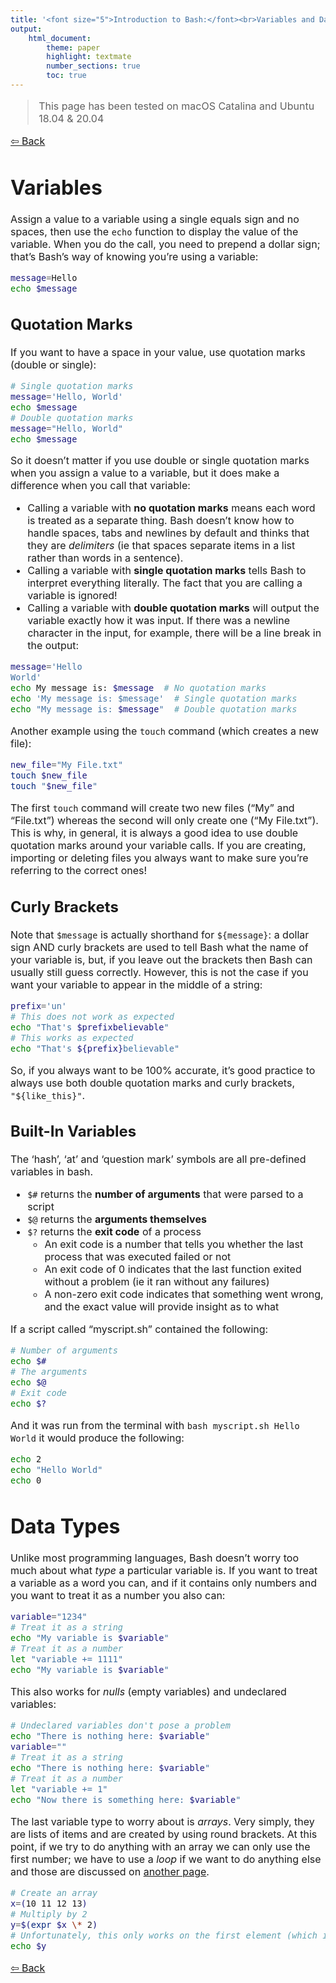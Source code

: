 ```yaml
---
title: '<font size="5">Introduction to Bash:</font><br>Variables and Data Types'
output:
    html_document:
        theme: paper
        highlight: textmate
        number_sections: true
        toc: true
---
```

<font size="3">

> This page has been tested on macOS Catalina and Ubuntu 18.04 & 20.04

[⇦ Back](../../bash.html)

Variables
=========
Assign a value to a variable using a single equals sign and no spaces, then use the `echo` function to display the value of the variable. When you do the call, you need to prepend a dollar sign; that's Bash's way of knowing you're using a variable:

```bash
message=Hello
echo $message
```

Quotation Marks
---------------
If you want to have a space in your value, use quotation marks (double or single):

```bash
# Single quotation marks
message='Hello, World'
echo $message
# Double quotation marks
message="Hello, World"
echo $message
```

So it doesn't matter if you use double or single quotation marks when you assign a value to a variable, but it does make a difference when you call that variable:

- Calling a variable with **no quotation marks** means each word is treated as a separate thing. Bash doesn't know how to handle spaces, tabs and newlines by default and thinks that they are *delimiters* (ie that spaces separate items in a list rather than words in a sentence).
- Calling a variable with **single quotation marks** tells Bash to interpret everything literally. The fact that you are calling a variable is ignored!
- Calling a variable with **double quotation marks** will output the variable exactly how it was input. If there was a newline character in the input, for example, there will be a line break in the output:

```bash
message='Hello
World'
echo My message is: $message  # No quotation marks
echo 'My message is: $message'  # Single quotation marks
echo "My message is: $message"  # Double quotation marks
```

Another example using the `touch` command (which creates a new file):

```bash
new_file="My File.txt"
touch $new_file
touch "$new_file"
```

The first `touch` command will create two new files ("My" and "File.txt") whereas the second will only create one ("My File.txt"). This is why, in general, it is always a good idea to use double quotation marks around your variable calls. If you are creating, importing or deleting files you always want to make sure you're referring to the correct ones!

Curly Brackets
--------------
Note that `$message` is actually shorthand for `${message}`: a dollar sign AND curly brackets are used to tell Bash what the name of your variable is, but, if you leave out the brackets then Bash can usually still guess correctly. However, this is not the case if you want your variable to appear in the middle of a string:

```bash
prefix='un'
# This does not work as expected
echo "That's $prefixbelievable"
# This works as expected
echo "That's ${prefix}believable"
```

So, if you always want to be 100% accurate, it's good practice to always use both double quotation marks and curly brackets, `"${like_this}"`.

Built-In Variables
------------------
The 'hash', 'at' and 'question mark' symbols are all pre-defined variables in bash.

- `$#` returns the **number of arguments** that were parsed to a script
- `$@` returns the **arguments themselves**
- `$?` returns the **exit code** of a process
    - An exit code is a number that tells you whether the last process that was executed failed or not
    - An exit code of 0 indicates that the last function exited without a problem (ie it ran without any failures)
    - A non-zero exit code indicates that something went wrong, and the exact value will provide insight as to what

If a script called "myscript.sh" contained the following:

```bash
# Number of arguments
echo $#
# The arguments
echo $@
# Exit code
echo $?
```

And it was run from the terminal with `bash myscript.sh Hello World` it would produce the following:

```bash
echo 2
echo "Hello World"
echo 0
```

Data Types
==========
Unlike most programming languages, Bash doesn't worry too much about what *type* a particular variable is. If you want to treat a variable as a word you can, and if it contains only numbers and you want to treat it as a number you also can:

```bash
variable="1234"
# Treat it as a string
echo "My variable is $variable"
# Treat it as a number
let "variable += 1111"
echo "My variable is $variable"
```

This also works for *nulls* (empty variables) and undeclared variables:

```bash
# Undeclared variables don't pose a problem
echo "There is nothing here: $variable"
variable=""
# Treat it as a string
echo "There is nothing here: $variable"
# Treat it as a number
let "variable += 1"
echo "Now there is something here: $variable"
```

The last variable type to worry about is *arrays*. Very simply, they are lists of items and are created by using round brackets. At this point, if we try to do anything with an array we can only use the first number; we have to use a *loop* if we want to do anything else and those are discussed on [another page](arrays_loops.html).

```bash
# Create an array
x=(10 11 12 13)
# Multiply by 2
y=$(expr $x \* 2)
# Unfortunately, this only works on the first element (which is the number 10)
echo $y
```

[⇦ Back](../../bash.html)

</font>
